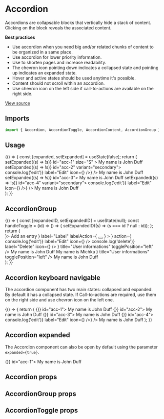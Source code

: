 <!--- Accordion.stories.mdx --->



<Meta title="Design System/Components/Accordion" component={Accordion} />

# Accordion

Accordions are collapsable blocks that vertically hide a stack of content. Clicking on the block reveals the associated
content.

**Best practices**

- Use accordion when you need big and/or related chunks of content to be organized in a same place.
- Use accordion for lower priority information.
- Use to shorten pages and increase readability.
- The chevron icon pointing down indicates a collapsed state and pointing up indicates an expanded state.
- Hover and active states should be used anytime it's possible.
- Content should not scroll within an accordion.
- Use chevron icon on the left side if call-to-actions are available on the right side.

[View source](https://github.com/strapi/design-system/tree/main/packages/strapi-design-system/src/Accordion)

## Imports

```js
import { Accordion, AccordionToggle, AccordionContent, AccordionGroup } from '@strapi/design-system';
```

## Usage

<Canvas>
  <Story name="base">
    {() => {
      const [expanded, setExpanded] = useState(false);
      return (
        <div>
          <Box padding={8} background="neutral100">
            <Accordion
              error="The component contain error(s)"
              expanded={expanded}
              onToggle={() => setExpanded((s) => !s)}
              id="acc-1"
              size="S"
            >
              <AccordionToggle title="User informations" />
              <AccordionContent>
                <Box padding={3}>
                  <Typography>My name is John Duff</Typography>
                </Box>
              </AccordionContent>
            </Accordion>
          </Box>
          <Box padding={8} background="neutral0">
            <Accordion expanded={expanded} onToggle={() => setExpanded((s) => !s)} id="acc-2" variant="secondary">
              <AccordionToggle
                title="User informations 2"
                description="The following contains information about the current user 2"
                action={<IconButton onClick={() => console.log('edit')} label="Edit" icon={<Pencil />} />}
              />
              <AccordionContent>
                <Box padding={3}>
                  <Typography>My name is John Duff</Typography>
                </Box>
              </AccordionContent>
            </Accordion>
          </Box>
          <Box padding={8} background="neutral100">
            <Accordion expanded={expanded} onToggle={() => setExpanded((s) => !s)} id="acc-3">
              <AccordionToggle
                togglePosition="left"
                title="User informations 3"
                description="The following contains information about the current user 3"
              />
              <AccordionContent>
                <Box padding={3}>
                  <Typography>My name is John Duff</Typography>
                </Box>
              </AccordionContent>
            </Accordion>
          </Box>
          <Box padding={8} background="neutral0">
            <Accordion expanded={expanded} onToggle={() => setExpanded((s) => !s)} id="acc-4" variant="secondary">
              <AccordionToggle
                togglePosition="left"
                title="User informations 4"
                action={<IconButton onClick={() => console.log('edit')} label="Edit" icon={<Pencil />} />}
              />
              <AccordionContent>
                <Box padding={3}>
                  <Typography>My name is John Duff</Typography>
                </Box>
              </AccordionContent>
            </Accordion>
          </Box>
        </div>
      );
    }}
  </Story>
</Canvas>

## AccordionGroup

<Canvas>
  <Story name="accordion-group">
    {() => {
      const [expandedID, setExpandedID] = useState(null);
      const handleToggle = (id) => () => {
        setExpandedID((s) => (s === id ? null : id));
      };
      return (
        <div>
          <Box padding={8} background="neutral0">
            <AccordionGroup
              error="The components contain error(s)"
              footer={
                <Flex justifyContent="center" height="48px" background="neutral150">
                  <TextButton disabled startIcon={<Plus />}>
                    Add an entry
                  </TextButton>
                </Flex>
              }
              label="Label"
              labelAction={
                <Tooltip description="Content of the tooltip">
                  <button
                    aria-label="Information about the email"
                    style={{
                      border: 'none',
                      padding: 0,
                      background: 'transparent',
                    }}
                  >
                    <Information aria-hidden />
                  </button>
                </Tooltip>
              }
            >
              <Accordion
                error="The components contain error(s)"
                expanded={expandedID === 'acc-1'}
                onToggle={handleToggle('acc-1')}
                id="acc-1"
                size="S"
              >
                <AccordionToggle
                  startIcon={<User aria-hidden />}
                  action={
                    <Stack horizontal spacing={0}>
                      <IconButton noBorder onClick={() => console.log('edit')} label="Edit" icon={<Pencil />} />
                      <IconButton noBorder onClick={() => console.log('delete')} label="Delete" icon={<Trash />} />
                    </Stack>
                  }
                  title="User informations"
                  togglePosition="left"
                />
                <AccordionContent>
                  <Box padding={3}>
                    <TextInput label="Name" />
                  </Box>
                </AccordionContent>
              </Accordion>
              <Accordion
                error="The component contain error(s)"
                expanded={expandedID === 'acc-2'}
                onToggle={handleToggle('acc-2')}
                id="acc-2"
                size="S"
              >
                <AccordionToggle title="User informations" togglePosition="left" />
                <AccordionContent>
                  <Box padding={3}>
                    <Typography>My name is John Duff</Typography>
                  </Box>
                </AccordionContent>
              </Accordion>
              <Accordion expanded={expandedID === 'acc-3'} onToggle={handleToggle('acc-3')} id="acc-3" size="S">
                <AccordionToggle title="User informations" togglePosition="left" />
                <AccordionContent>
                  <Box padding={3}>
                    <Typography>My name is Michka</Typography>
                  </Box>
                </AccordionContent>
              </Accordion>
              <Accordion expanded={expandedID === 'acc-4'} onToggle={handleToggle('acc-4')} id="acc-4" size="S">
                <AccordionToggle startIcon={<User aria-hidden />} title="User informations" togglePosition="left" />
                <AccordionContent>
                  <Box padding={3}>
                    <Typography>My name is John Duff</Typography>
                  </Box>
                </AccordionContent>
              </Accordion>
            </AccordionGroup>
          </Box>
        </div>
      );
    }}
  </Story>
</Canvas>

## Accordion keyboard navigable

The accordion component has two main states: collapsed and expanded. By default it has a collapsed state. If
Call-to-actions are required, use them on the right side and use chevron icon on the left one.

<Canvas>
  <Story name="keyboard navigable">
    {() => {
      return (
        <KeyboardNavigable attributeName="data-strapi-accordion-toggle">
          <Box padding={8} background="neutral100">
            <Accordion expanded={false} onToggle={() => {}} id="acc-1">
              <AccordionToggle
                title="User informations"
                description="The following contains information about the current user"
              />
              <AccordionContent>
                <Box padding={3}>
                  <Typography>My name is John Duff</Typography>
                </Box>
              </AccordionContent>
            </Accordion>
          </Box>
          <Box padding={8} background="neutral0">
            <Accordion expanded={false} onToggle={() => {}} id="acc-2">
              <AccordionToggle
                variant="secondary"
                title="User informations 2"
                description="The following contains information about the current user 2"
              />
              <AccordionContent>
                <Box padding={3}>
                  <Typography>My name is John Duff</Typography>
                </Box>
              </AccordionContent>
            </Accordion>
          </Box>
          <Box padding={8} background="neutral100">
            <Accordion expanded={false} onToggle={() => {}} id="acc-3">
              <AccordionToggle
                togglePosition="left"
                title="User informations 3"
                description="The following contains information about the current user 3"
              />
              <AccordionContent>
                <Box padding={3}>
                  <Typography>My name is John Duff</Typography>
                </Box>
              </AccordionContent>
            </Accordion>
          </Box>
          <Box padding={8} background="neutral0">
            <Accordion expanded={false} onToggle={() => {}} id="acc-4">
              <AccordionToggle
                variant="secondary"
                togglePosition="left"
                title="User informations 4"
                action={<IconButton onClick={() => console.log('edit')} label="Edit" icon={<Pencil />} />}
              />
              <AccordionContent>
                <Box padding={3}>
                  <Typography>My name is John Duff</Typography>
                </Box>
              </AccordionContent>
            </Accordion>
          </Box>
        </KeyboardNavigable>
      );
    }}
  </Story>
</Canvas>

## Accordion expanded

The Accordion component can also be open by default using the parameter `expanded={true}`.

<Canvas>
  <Story name="expanded">
    <Accordion expanded onToggle={() => {}} id="acc-1">
      <AccordionToggle
        title="User informations"
        description="The following contains information about the current user"
      />
      <AccordionContent>
        <Box padding={3}>
          <Typography>My name is John Duff</Typography>
        </Box>
      </AccordionContent>
    </Accordion>
  </Story>
</Canvas>

## Accordion props

<ArgsTable of={Accordion} />

## AccordionGroup props

<ArgsTable of={AccordionGroup} />

## AccordionToggle props

<ArgsTable of={AccordionToggle} />
